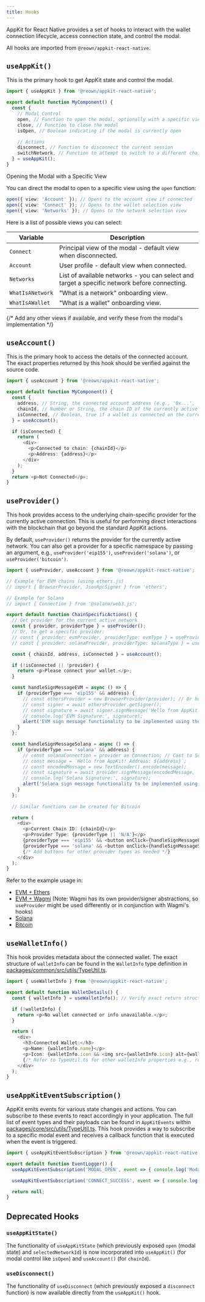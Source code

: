 ```yaml
---
title: Hooks
---
```


AppKit for React Native provides a set of hooks to interact with the wallet connection lifecycle, access connection state, and control the modal.

All hooks are imported from `@reown/appkit-react-native`.

## `useAppKit()`

This is the primary hook to get AppKit state and control the modal.

```typescript
import { useAppKit } from '@reown/appkit-react-native';

export default function MyComponent() {
  const {
    // Modal Control
    open, // Function to open the modal, optionally with a specific view (e.g., open({ view: 'Networks' }))
    close, // Function to close the modal
    isOpen, // Boolean indicating if the modal is currently open

    // Actions
    disconnect, // Function to disconnect the current session
    switchNetwork, // Function to attempt to switch to a different chain/network (e.g., switchNetwork(network: AppKitNetwork))
  } = useAppKit();
}
```

Opening the Modal with a Specific View

You can direct the modal to open to a specific view using the `open` function:

```typescript
open({ view: 'Account' }); // Opens to the account view if connected
open({ view: 'Connect' }); // Opens to the wallet selection view
open({ view: 'Networks' }); // Opens to the network selection view
```

Here is a list of possible views you can select:

| Variable         | Description                                                                                      |
| ---------------- | ------------------------------------------------------------------------------------------------ |
| `Connect`        | Principal view of the modal - default view when disconnected.                                    |
| `Account`        | User profile - default view when connected.                                                      |
| `Networks`       | List of available networks - you can select and target a specific network before connecting.       |
| `WhatIsANetwork` | "What is a network" onboarding view.                                                               |
| `WhatIsAWallet`  | "What is a wallet" onboarding view.                                                                |
{/* Add any other views if available, and verify these from the modal\'s implementation */}

## `useAccount()`

This is the primary hook to access the details of the connected account.
The exact properties returned by this hook should be verified against the source code.

```typescript
import { useAccount } from '@reown/appkit-react-native';

export default function MyComponent() {
  const {
    address, // String, the connected account address (e.g., '0x...', 'Sol...', 'bc1...')
    chainId, // Number or String, the chain ID of the currently active connection
    isConnected, // Boolean, true if a wallet is connected on the current chain/namespace
  } = useAccount();

  if (isConnected) {
    return (
      <div>
        <p>Connected to chain: {chainId}</p>
        <p>Address: {address}</p>
      </div>
    );
  }
  return <p>Not Connected</p>;
}
```

## `useProvider()`

This hook provides access to the underlying chain-specific provider for the currently active connection. This is useful for performing direct interactions with the blockchain that go beyond the standard AppKit actions.

By default, `useProvider()` returns the provider for the currently active network. You can also get a provider for a specific namespace by passing an argument, e.g., `useProvider('eip155')`, `useProvider('solana')`, or `useProvider('bitcoin')`.

```typescript
import { useProvider, useAccount } from '@reown/appkit-react-native';

// Example for EVM chains (using ethers.js)
// import { BrowserProvider, JsonRpcSigner } from 'ethers';

// Example for Solana
// import { Connection } from '@solana/web3.js';

export default function ChainSpecificActions() {
  // Get provider for the current active network
  const { provider, providerType } = useProvider(); 
  // Or, to get a specific provider:
  // const { provider: evmProvider, providerType: evmType } = useProvider('eip155');
  // const { provider: solanaProvider, providerType: solanaType } = useProvider('solana');

  const { chainId, address, isConnected } = useAccount();

  if (!isConnected || !provider) {
    return <p>Please connect your wallet.</p>;
  }

  const handleSignMessageEVM = async () => {
    if (providerType === 'eip155' && address) {
      // const ethersProvider = new BrowserProvider(provider); // Or however the provider is typed
      // const signer = await ethersProvider.getSigner();
      // const signature = await signer.signMessage('Hello from AppKit!');
      // console.log('EVM Signature:', signature);
      alert('EVM sign message functionality to be implemented using the provider.');
    }
  };

  const handleSignMessageSolana = async () => {
    if (providerType === 'solana' && address) {
      // const solanaConnection = provider as Connection; // Cast to Solana Connection
      // const message = `Hello from AppKit! Address: ${address}`;
      // const encodedMessage = new TextEncoder().encode(message);
      // const signature = await provider.signMessage(encodedMessage, 'utf8'); // Assuming provider has signMessage
      // console.log('Solana Signature:', signature);
      alert('Solana sign message functionality to be implemented using the provider.');
    }
  };
  
  // Similar functions can be created for Bitcoin

  return (
    <div>
      <p>Current Chain ID: {chainId}</p>
      <p>Provider Type: {providerType || 'N/A'}</p>
      {providerType === 'eip155' && <button onClick={handleSignMessageEVM}>Sign EVM Message</button>}
      {providerType === 'solana' && <button onClick={handleSignMessageSolana}>Sign Solana Message</button>}
      {/* Add buttons for other provider types as needed */}
    </div>
  );
}
```

Refer to the example usage in:
*   [EVM + Ethers](https://github.com/reown-com/appkit-react-native/blob/feat/multichain/apps/native/src/views/EthersActionsView.tsx)
*   [EVM + Wagmi](https://github.com/reown-com/appkit-react-native/blob/feat/multichain/apps/native/src/views/WagmiActionsView.tsx) (Note: Wagmi has its own provider/signer abstractions, so `useProvider` might be used differently or in conjunction with Wagmi's hooks)
*   [Solana](https://github.com/reown-com/appkit-react-native/blob/feat/multichain/apps/native/src/views/SolanaActionsView.tsx)
*   [Bitcoin](https://github.com/reown-com/appkit-react-native/blob/feat/multichain/apps/native/src/views/BitcoinActionsView.tsx)

## `useWalletInfo()`

This hook provides metadata about the connected wallet. The exact structure of `walletInfo` can be found in the `WalletInfo` type definition in [packages/common/src/utils/TypeUtil.ts](https://github.com/reown-com/appkit-react-native/blob/f70c343eb954419ceb43c0cd922a5929d8462a56/packages/common/src/utils/TypeUtil.ts#L365).

```typescript
import { useWalletInfo } from '@reown/appkit-react-native';

export default function WalletDetails() {
  const { walletInfo } = useWalletInfo(); // Verify exact return structure from source

  if (!walletInfo) {
    return <p>No wallet connected or info unavailable.</p>;
  }

  return (
    <div>
      <h3>Connected Wallet:</h3>
      <p>Name: {walletInfo.name}</p>
      <p>Icon: {walletInfo.icon && <img src={walletInfo.icon} alt={walletInfo.name} width="24" />}</p>
      {/* Refer to TypeUtil.ts for other walletInfo properties e.g., rdns, id etc. */}
    </div>
  );
}
```

## `useAppKitEventSubscription()`

AppKit emits events for various state changes and actions. You can subscribe to these events to react accordingly in your application. The full list of event types and their payloads can be found in `AppKitEvents` within [packages/core/src/utils/TypeUtil.ts](https://github.com/reown-com/appkit-react-native/blob/f70c343eb954419ceb43c0cd922a5929d8462a56/packages/core/src/utils/TypeUtil.ts#L369).
This hook provides a way to subscribe to a specific modal event and receives a callback function that is executed when the event is triggered.

```typescript
import { useAppKitEventSubscription } from '@reown/appkit-react-native'; 

export default function EventLogger() {
  useAppKitEventSubscription('MODAL_OPEN', event => { console.log('Modal opened!', event); });

  useAppKitEventSubscription('CONNECT_SUCCESS', event => { console.log('Wallet connected!', event); });

  return null; 
}
```

## Deprecated Hooks

### `useAppKitState()`
The functionality of `useAppKitState` (which previously exposed `open` (modal state) and `selectedNetworkId`) is now incorporated into `useAppKit()` (for modal control like `isOpen`) and `useAccount()` (for `chainId`).

### `useDisconnect()`
The functionality of `useDisconnect` (which previously exposed a `disconnect` function) is now available directly from the `useAppKit()` hook.
